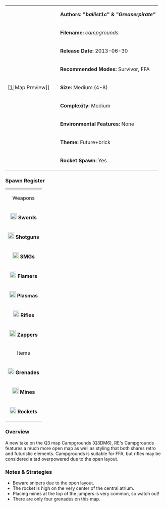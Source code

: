 {| border="1" cellpadding="2" width="800px"
|rowspan="9" width="150px"|[[File:campgrounds.png|thumb|center]|Map Preview]]
|'''Authors: "''ballist1c''" & ''"Greaserpirate"'''''
|-
|'''Filename:''' ''campgrounds''
|-
| '''Release Date:''' 2013-06-30
|-
|'''Recommended Modes:''' Survivor, FFA
|-
|'''Size:''' Medium (4-8)
|-
|'''Complexity:''' Medium
|-
|'''Environmental Features:''' None
|-
|'''Theme:''' Future+brick
|-
|'''Rocket Spawn:''' Yes
|}


=== Spawn Register ===
{| border="1" cellpadding="2" width="150px"
|colspan="2" align="center"|Weapons
|-
|[[File:Sword.png|20px]] '''Swords''' || 2
|-
|[[File:Shotgun.png|20px]] '''Shotguns''' || 2
|-
|[[File:Smg.png|20px]] '''SMGs''' || 2
|-
|[[File:Flamer.png|20px]] '''Flamers''' || 2
|-
|[[File:Plasma.png|20px]] '''Plasmas''' || 2
|-
| [[File:Rifle.png|20px]] '''Rifles''' || 2
|-
| [[File:Zapper_grey.png|20px]] '''  Zappers''' || 2
|-
|colspan="2" align="center"|Items
|-
| [[File:Grenade.png|20px]] '''Grenades''' || 4
|-
| [[File:Mine.png|20px]] '''Mines''' || 4
|-
| [[File:Rocket.png|20px]] '''Rockets''' || 1
|}
=== Overview ===
A new take on the Q3 map Campgrounds (Q3DM6), RE's Campgrounds features a much more open map as well as styling that both shares retro and futuristic elements. Campgrounds is suitable for FFA, but rifles may be considered a tad overpowered due to the open layout. 

=== Notes & Strategies ===

* Beware snipers due to the open layout.
* The rocket is high on the very center of the central atrium.
* Placing mines at the top of the jumpers is very common, so watch out!
* There are only four grenades on this map.